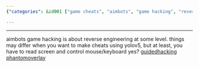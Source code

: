```yaml
---
{"categories": &id001 ["game cheats", "aimbots", "game hacking", "reverse engineering", "screen reading", "mouse/keyboard control", "useful resources"], "category": "Reverse Engineering", "date": "2022-12-05 09:17:16", "description": "This article explores the world of game cheats, particularly aimbots and game hacking as a form of reverse engineering. It delves into the process of creating and acquiring these cheats, which often involve reading the screen and controlling mouse/keyboard actions. Additionally, it highlights useful resources such as Guided Hacking and Phantom Overlay for those interested in this field.", "tags": *id001, "title": "make game cheats, buy game cheats, game hacks"}

---
```


------
aimbots
game hacking is about reverse engineering at some level.
things may differ when you want to make cheats using yolov5, but at least, you have to read screen and control mouse/keyboard yes?
[guidedhacking](https://guidedhacking.com/)
[phantomoverlay](https://www.phantomoverlay.io/store/)
